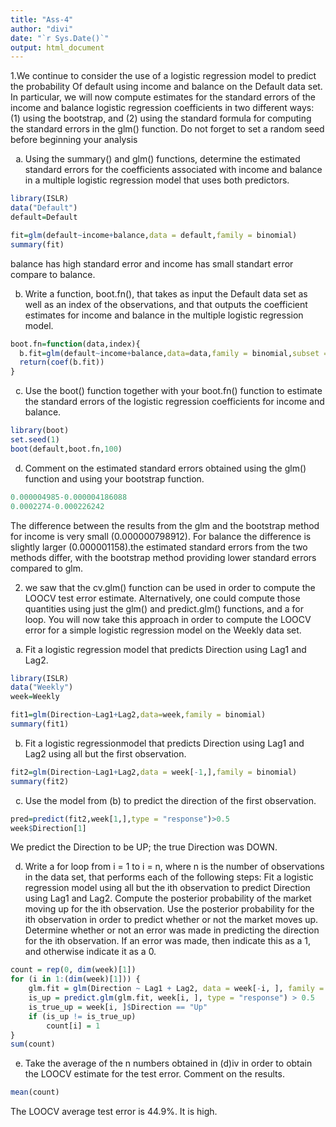 ---
title: "Ass-4"
author: "divi"
date: "`r Sys.Date()`"
output: html_document
---

1.We continue to consider the use of a logistic regression model to predict the probability 
Of  default using income and balance on the Default data set. In particular, we will now 
compute estimates for the standard errors of the income and balance logistic regression
coefficients in two different ways: (1) using the bootstrap, and (2) using the standard 
formula for computing the standard errors in the glm() function. Do not forget to set a 
random seed before beginning your analysis

(a) Using the summary() and glm() functions, determine the estimated standard errors for the coefficients associated with income and balance in a multiple logistic regression model that uses both predictors.
```{r}
library(ISLR)
data("Default")
default=Default 
```

```{r}
fit=glm(default~income+balance,data = default,family = binomial) 
summary(fit) 
```
balance has high standard error and income has small standart error compare to balance.


b) Write a function, boot.fn(), that takes as input the Default data set as well as an 
index of the observations, and that outputs the coefficient estimates for income and 
balance in the multiple logistic regression model. 

```{r}
boot.fn=function(data,index){ 
  b.fit=glm(default~income+balance,data=data,family = binomial,subset = index) 
  return(coef(b.fit)) 
} 
```


c) Use the boot() function together with your boot.fn() function to estimate the 
standard errors of the logistic regression coefficients for income and balance. 
```{r}
library(boot) 
set.seed(1) 
boot(default,boot.fn,100)
```

d) Comment on the estimated standard errors obtained using the glm() function and 
using your bootstrap function. 


```{r}
0.000004985-0.000004186088       
0.0002274-0.000226242  
```
The difference between the results from the glm and the bootstrap method for income is 
very small (0.000000798912). For balance the difference is slightly larger 
(0.000001158).the estimated standard errors from the two methods differ, with the 
bootstrap method providing lower standard errors compared to glm. 





2.	we saw that the cv.glm() function can be used in order to compute the LOOCV test error 
	estimate. Alternatively, one could compute those quantities using just the glm() and 
	predict.glm() functions, and a for loop. You will now take this approach in order to 
	compute the LOOCV error for a simple logistic regression model on the Weekly data set.
	
(a) Fit a logistic regression model that predicts Direction using Lag1 and Lag2.

```{r}
library(ISLR)
data("Weekly")
week=Weekly

```

```{r}
fit1=glm(Direction~Lag1+Lag2,data=week,family = binomial) 
summary(fit1) 
```
b) Fit a logistic regressionmodel that predicts Direction using Lag1 and Lag2 using all 
but the first observation. 

```{r}
fit2=glm(Direction~Lag1+Lag2,data = week[-1,],family = binomial) 
summary(fit2) 
```
c) Use the model from (b) to predict the direction of the first observation. 

```{r}
pred=predict(fit2,week[1,],type = "response")>0.5 
week$Direction[1] 

```
We predict the Direction to be UP; the true Direction was DOWN. 


d) Write a for loop from i = 1 to i = n, where n is the number of observations in the data 
set, that performs each of the following steps: Fit a logistic regression model using 
all but the ith observation to predict Direction using Lag1 and Lag2.  Compute the 
posterior probability of the market moving up for the ith observation.  Use the 
posterior probability for the ith observation in order to predict whether or not the 
market moves up.  Determine whether or not an error was made in predicting the 
direction for the ith observation. If an error was made, then indicate this as a 1, and 
otherwise indicate it as a 0.  

```{r}
count = rep(0, dim(week)[1]) 
for (i in 1:(dim(week)[1])) { 
    glm.fit = glm(Direction ~ Lag1 + Lag2, data = week[-i, ], family = binomial) 
    is_up = predict.glm(glm.fit, week[i, ], type = "response") > 0.5 
    is_true_up = week[i, ]$Direction == "Up" 
    if (is_up != is_true_up)  
        count[i] = 1 
} 
sum(count)
```
e) Take the average of the n numbers obtained in (d)iv in order to obtain the LOOCV 
estimate for the test error. Comment on the results. 

```{r}
mean(count)
```
The LOOCV average test error is 44.9%. It is high.
